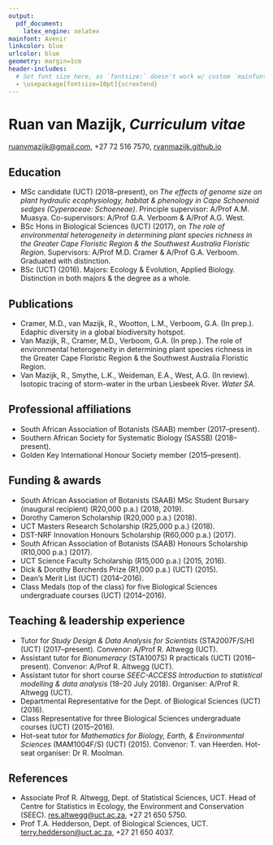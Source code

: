 ```yaml
---
output: 
  pdf_document:
    latex_engine: xelatex
mainfont: Avenir
linkcolor: blue
urlcolor: blue
geometry: margin=1cm
header-includes:
  # Set font size here, as `fontsize:` doesn't work w/ custom `mainfont:`
  - \usepackage[fontsize=10pt]{scrextend}
---
```


# Ruan van Mazijk, _Curriculum vitae_

<ruanvmazijk@gmail.com>, +27 72 516 7570, [rvanmazijk.github.io](https://rvanmazijk.github.io)

## Education

- MSc candidate (UCT) (2018--present), on _The effects of genome size on plant hydraulic ecophysiology, habitat & phenology in Cape Schoenoid sedges (Cyperaceae: Schoeneae)_. Principle supervisor: A/Prof A.M. Muasya. Co-supervisors: A/Prof G.A. Verboom & A/Prof A.G. West.
- BSc Hons in Biological Sciences (UCT) (2017), on _The role of environmental heterogeneity in determining plant species richness in the Greater Cape Floristic Region & the Southwest Australia Floristic Region_. Supervisors: A/Prof M.D. Cramer & A/Prof G.A. Verboom. Graduated with distinction.
- BSc (UCT) (2016). Majors: Ecology & Evolution, Applied Biology. Distinction in both majors & the degree as a whole.

## Publications

- Cramer, M.D., van Mazijk, R., Wootton, L.M., Verboom, G.A. (In prep.). Edaphic diversity in a global biodiversity hotspot.
- Van Mazijk, R., Cramer, M.D., Verboom, G.A. (In prep.). The role of environmental heterogeneity in determining plant species richness in the Greater Cape Floristic Region & the Southwest Australia Floristic Region.
- Van Mazijk, R., Smythe, L.K., Weideman, E.A., West, A.G. (In review). Isotopic tracing of storm-water in the urban Liesbeek River. _Water SA_.

## Professional affiliations

- South African Association of Botanists (SAAB) member (2017--present).
- Southern African Society for Systematic Biology (SASSB) (2018--present).
- Golden Key International Honour Society member (2015--present).

## Funding & awards

- South African Association of Botanists (SAAB) MSc Student Bursary (inaugural recipient) (R20,000 p.a.) (2018, 2019).
- Dorothy Cameron Scholarship (R20,000 p.a.) (2018).
- UCT Masters Research Scholarship (R25,000 p.a.) (2018).
- DST-NRF Innovation Honours Scholarship (R60,000 p.a.) (2017).
- South African Association of Botanists (SAAB) Honours Scholarship (R10,000 p.a.) (2017).
- UCT Science Faculty Scholarship (R15,000 p.a.) (2015, 2016).
- Dick & Dorothy Borcherds Prize (R1,000 p.a.) (UCT) (2015).
- Dean's Merit List (UCT) (2014--2016).
- Class Medals (top of the class) for five Biological Sciences undergraduate courses (UCT) (2014--2016).

## Teaching & leadership experience

- Tutor for _Study Design & Data Analysis for Scientists_ (STA2007F/S/H) (UCT) (2017--present). Convenor: A/Prof R. Altwegg (UCT).
- Assistant tutor for _Bionumeracy_ (STA1007S) R practicals (UCT) (2016--present). Convenor: A/Prof R. Altwegg (UCT).
- Assistant tutor for short course _SEEC-ACCESS Introduction to statistical modelling & data analysis_ (18--20 July 2018). Organiser: A/Prof R. Altwegg (UCT).
- Departmental Representative for the Dept. of Biological Sciences (UCT) (2016).
- Class Representative for three Biological Sciences undergraduate courses (UCT) (2015--2016).
- Hot-seat tutor for _Mathematics for Biology, Earth, & Environmental Sciences_ (MAM1004F/S) (UCT) (2015). Convenor: T. van Heerden. Hot-seat organiser: Dr R. Moolman.

## References

- Associate Prof R. Altwegg, Dept. of Statistical Sciences, UCT. Head of Centre for Statistics in Ecology, the Environment and Conservation (SEEC). <res.altwegg@uct.ac.za>, +27 21 650 5750.
- Prof T.A. Hedderson, Dept. of Biological Sciences, UCT. <terry.hedderson@uct.ac.za>, +27 21 650 4037.
